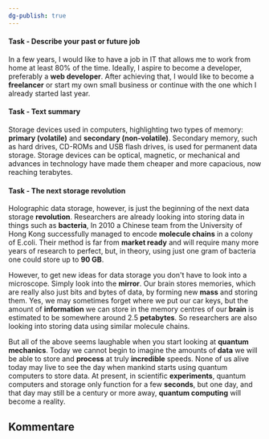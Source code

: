 ```yaml
---
dg-publish: true
---
```


#### Task - Describe your past or future job

In a few years, I would like to have a job in IT that allows me to work from home at least 80% of the time. Ideally, I aspire to become a developer, preferably a **web developer**. After achieving that, I would like to become a **freelancer** or start my own small business or continue with the one which I already started last year.

#### Task - Text summary

Storage devices used in computers, highlighting two types of memory: **primary (volatile)** and **secondary (non-volatile)**. Secondary memory, such as hard drives, CD-ROMs and USB flash drives, is used for permanent data storage. Storage devices can be optical, magnetic, or mechanical and advances in technology have made them cheaper and more capacious, now reaching terabytes.

#### Task - The next storage revolution

Holographic data storage, however, is just the beginning of the next data storage **revolution**. Researchers are already looking into storing data in things such as **bacteria**, In 2010 a Chinese team from the University of Hong Kong successfully managed to encode **molecule chains** in a colony of E.coli. Their method is far from **market ready** and will require many more years of research to perfect, but, in theory, using just one gram of bacteria one could store up to **90 GB**.

However, to get new ideas for data storage you don't have to look into a microscope. Simply look into the **mirror**. Our brain stores memories, which are really also just bits and bytes of data, by forming new **mass** and storing them. Yes, we may sometimes forget where we put our car keys, but the amount of **information** we can store in the memory centres of our **brain** is estimated to be somewhere around 2.5 **petabytes**. So researchers are also looking into storing data using similar molecule chains.

But all of the above seems laughable when you start looking at **quantum mechanics**. Today we cannot begin to imagine the amounts of **data** we will be able to store and **process** at truly **incredible** speeds. None of us alive today may live to see the day when mankind starts using quantum computers to store data. At present, in scientific **experiments**, quantum computers and storage only function for a few **seconds**, but one day, and that day may still be a century or more away, **quantum computing** will become a reality.


## Kommentare

<br />
<br />

<Comments />
